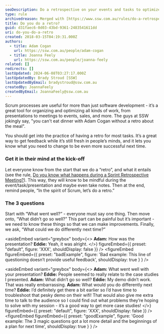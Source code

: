 ```yaml
---
seoDescription: Do a retrospective on your events and tasks to optimize future success with fresh feedback and improved processes.
type: rule
archivedreason: Merged with [https://www.ssw.com.au/rules/do-a-retrospective](/rules/do-a-retrospective)
title: Do you do a retro?
guid: d31faec6-0d03-43bd-9361-2483541611dd
uri: do-you-do-a-retro
created: 2018-03-15T04:19:31.000Z
authors:
  - title: Adam Cogan
    url: https://ssw.com.au/people/adam-cogan
  - title: Joanna Feely
    url: https://ssw.com.au/people/joanna-feely
related: []
redirects: []
lastUpdated: 2024-06-08T03:27:17.000Z
lastUpdatedBy: Brady Stroud [SSW]
lastUpdatedByEmail: bradystroud@ssw.com.au
createdBy: JoannaFeely
createdByEmail: JoannaFeely@ssw.com.au
---
```


Scrum processes are useful for more than just software development - it’s a great tool for organizing and optimizing all kinds of work, from presentations to meetings to events, sales, and more. The guys at SSW jokingly say, "you can't eat dinner with Adam Cogan without a retro about the meal".

You should get into the practice of having a retro for most tasks. It’s a great way to get feedback while it’s still fresh in people’s minds, and it lets you know what you need to change to be even more successful next time.
### Get it in their mind at the kick-off

Let everyone know from the start that we do a “retro”, and what it entails (see the rule, [Do you know what happens during a Sprint Retrospective Meeting?](/do-you-know-what-happens-at-a-sprint-retrospective-meeting)). This way, they will know to be mindful during the event/task/presentation and maybe even take notes.
Then at the end, remind people, “In the spirit of Scrum, let’s do a retro.”

### The 3 questions

Start with “What went well?” - everyone must say one thing.
Then move onto, “What didn’t go so well?” This part can be painful but it’s important - we need to know these things so that we can make improvements.
Finally, we ask, “What could we do differently next time?”

<asideEmbed
  variant="greybox"
  body={<>
    **Adam:** How was the presentation?
**Eddie:** Yeah, it was alright.
  </>}
  figureEmbed={{
    preset: "default",
    figure: 'XXX',
    shouldDisplay: false
  }}
/>
<figureEmbed figureEmbed={{
  preset: "badExample",
  figure: 'Bad example: This line of questioning doesn’t provide useful feedback',
  shouldDisplay: true
} } />


<asideEmbed
  variant="greybox"
  body={<>
    **Adam:** What went well with your presentation?
**Eddie:** People seemed to really relate to the case studies I presented.
**Adam:** What didn’t go so well?
**Eddie:** My demo didn’t work. That was really embarrassing.
**Adam:** What would you do differently next time?
**Eddie:** I’d definitely get there a bit earlier so I’d have time to troubleshoot that pesky demo on their wifi! That would also give me extra time to talk to the audience so I could find out what problems they’re hoping to solve with my session - it’s a good way to get more case studies!
  </>}
  figureEmbed={{
    preset: "default",
    figure: 'XXX',
    shouldDisplay: false
  }}
/>
<figureEmbed figureEmbed={{
  preset: "goodExample",
  figure: 'Good example: The 3 magic questions got a lot more detail and the beginnings of a plan for next time',
  shouldDisplay: true
} } />
